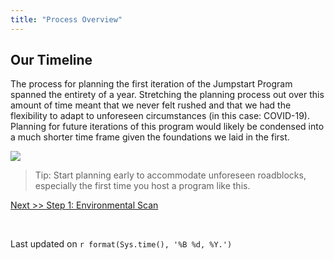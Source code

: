 ```yaml
---
title: "Process Overview"
---
```


## Our Timeline ##

The process for planning the first iteration of the Jumpstart Program spanned the entirety of a year. Stretching the planning process out over this amount of time meant that we never felt rushed and that we had the flexibility to adapt to unforeseen circumstances (in this case: COVID-19). Planning for future iterations of this program would likely be condensed into a much shorter time frame given the foundations we laid in the first. 

![](./images/timeline.png)

> Tip: Start planning early to accommodate unforeseen roadblocks, especially the first time you host a program like this.

[Next >> Step 1: Environmental Scan](https://ncsu-libraries.github.io/jumpstart-framework/environmental_scan.html)

<br>

Last updated on `r format(Sys.time(), '%B %d, %Y.')`